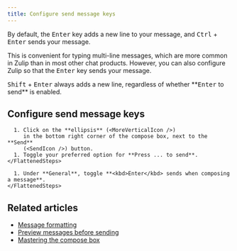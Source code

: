 ```yaml
---
title: Configure send message keys
---
```



By default, the <kbd>Enter</kbd> key adds a new line to your message,
and <kbd>Ctrl</kbd> + <kbd>Enter</kbd> sends your message.

This is convenient for typing multi-line messages, which are more common in
Zulip than in most other chat products. However, you can also configure
Zulip so that the <kbd>Enter</kbd> key sends your message.

<ZulipTip>
  <kbd>Shift</kbd> + <kbd>Enter</kbd> always adds a new line, regardless
  of whether **<kbd>Enter</kbd> to send** is enabled.
</ZulipTip>

## Configure send message keys

<Tabs>
  <TabItem label="Via compose box">
    <FlattenedSteps>
      <StartComposing />

      1. Click on the **ellipsis** (<MoreVerticalIcon />)
         in the bottom right corner of the compose box, next to the **Send**
         (<SendIcon />) button.
      1. Toggle your preferred option for **Press ... to send**.
    </FlattenedSteps>
  </TabItem>

  <TabItem label="Via personal settings">
    <FlattenedSteps>
      <NavigationSteps target="settings/preferences" />

      1. Under **General**, toggle **<kbd>Enter</kbd> sends when composing a message**.
    </FlattenedSteps>
  </TabItem>
</Tabs>

## Related articles

* [Message formatting](/help/format-your-message-using-markdown)
* [Preview messages before sending](/help/preview-your-message-before-sending)
* [Mastering the compose box](/help/mastering-the-compose-box)
